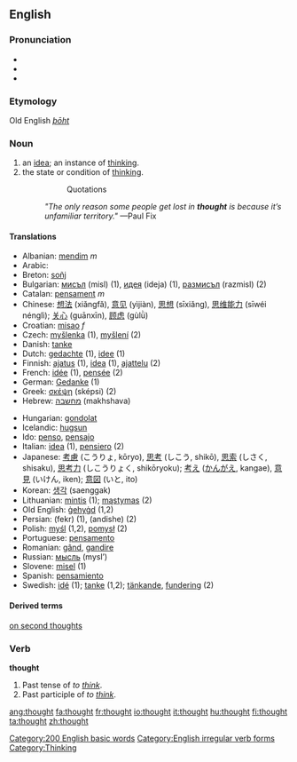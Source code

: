 ==English==
[[Category:200 English basic words]]
{{rank|take|last|here|138|thought|found|people|still}}

=== Pronunciation ===
*{{SAMPA|/TO:t/}}
*{{IPA|/θɔːt/}}
*{{audio|en-us-thought.ogg|Audio (US)}}
===Etymology===
Old English ''[[þōht]]''
===Noun===
{{en-noun|thought|thoughts}}

# an [[idea]]; an instance of [[think]]ing.
# the state or condition of [[think]]ing.
#::Quotations
#:''"The only reason some people get lost in '''thought''' is because it’s unfamiliar territory."'' —Paul Fix

====Translations====
{{top}}
*Albanian: [[mendim]] ''m''
*Arabic: {{ARchar|[[فكرة]]}} {{Unicode|(fíkra)}} {{f}}
*Breton: [[soñj]] {{m}}
*Bulgarian: [[мисъл]] (misl) {{f}} (1), [[идея]] (ideja) {{f}} (1), [[размисъл]] (razmisl) {{m}} (2)
*Catalan: [[pensament]] ''m''
*Chinese: [[想法]] (xiǎngfǎ), [[意见]] (yìjiàn), [[思想]] (sīxiǎng), [[思维能力]] (sīwéi nénglì); [[关心]] (guānxīn), [[顾虑]] (gùlǜ)
*Croatian: [[misao]] ''f''
*Czech: [[myšlenka]] {{f}} (1), [[myšlení]] {{n}} (2)
*Danish: [[tanke]]
*Dutch: [[gedachte]] {{f}} (1), [[idee]] {{n}} (1)
*Finnish: [[ajatus]] (1), [[idea]] (1), [[ajattelu]] (2)
*French: [[idée]] {{f}} (1), [[pensée]] {{f}} (2)
*German: [[Gedanke]] {{m}} (1)
*Greek: [[σκέψη]] (sképsi) {{f}} (2)
*Hebrew: [[מחשבה]] (makhshava) {{f}}
{{mid}}
*Hungarian: [[gondolat]]
*Icelandic: [[hugsun]] {{f}}
*Ido: [[penso]], [[pensajo]]
*Italian: [[idea#Italian|idea]] {{f}} (1), [[pensiero]] {{m}} (2)
*Japanese: [[考慮]] (こうりょ, kōryo), [[思考]] (しこう, shikō), [[思索]] (しさく, shisaku), [[思考力]] (しこうりょく, shikōryoku); [[考え]] ([[かんがえ]], kangae), [[意見]] (いけん, iken); [[意図]] (いと, ito)
*Korean: [[생각]] (saenggak)
*Lithuanian: [[mintis]] {{f}} (1); [[mąstymas]] {{m}} (2)
*Old English: [[gehygd|ġehyġd]] {{n}} (1,2)
*Persian: {{FAchar|[[فکر]]}} (fekr) (1), {{FAchar|[[اندیشه]]}} (andishe) (2)
*Polish: [[myśl]] {{f}} (1,2), [[pomysł]] {{m}} (2)
*Portuguese: [[pensamento]] {{m}}
*Romanian: [[gând]], [[gandire]]
*Russian: [[мысль]] (mysl’) {{f}}
*Slovene: [[misel]] {{f}} (1)
*Spanish: [[pensamiento]] {{m}}
*Swedish: [[idé]] (1); [[tanke]] (1,2); [[tänkande]], [[fundering]] (2)
{{bottom}}

====Derived terms====
[[on second thoughts]]

=== Verb ===
[[Category:English irregular verb forms]]
'''thought'''
#Past tense of ''to [[think]]''.
#Past participle of ''to [[think]]''.

[[Category:Thinking]]

[[ang:thought]]
[[fa:thought]]
[[fr:thought]]
[[io:thought]]
[[it:thought]]
[[hu:thought]]
[[fi:thought]]
[[ta:thought]]
[[zh:thought]]